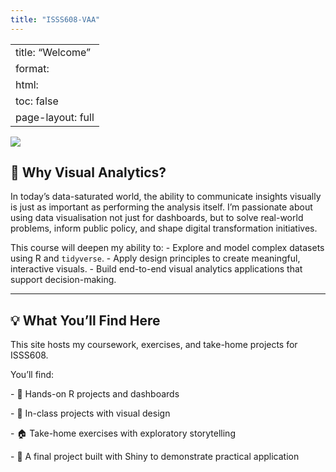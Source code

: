```yaml
---
title: "ISSS608-VAA"
---
```


---
title: "Welcome"
format:
  html:
    toc: false
    page-layout: full
---

![](images/clipboard-706745006.png)

## 🎯 Why Visual Analytics?

In today’s data-saturated world, the ability to communicate insights visually is just as important as performing the analysis itself. I’m passionate about using data visualisation not just for dashboards, but to solve real-world problems, inform public policy, and shape digital transformation initiatives.

This course will deepen my ability to: - Explore and model complex datasets using R and `tidyverse`. - Apply design principles to create meaningful, interactive visuals. - Build end-to-end visual analytics applications that support decision-making.

------------------------------------------------------------------------

## 💡 What You’ll Find Here

This site hosts my coursework, exercises, and take-home projects for ISSS608.

You’ll find:

\- 🔧 Hands-on R projects and dashboards

\- 🧪 In-class projects with visual design

\- 🏠 Take-home exercises with exploratory storytelling

\- 🚀 A final project built with Shiny to demonstrate practical application
